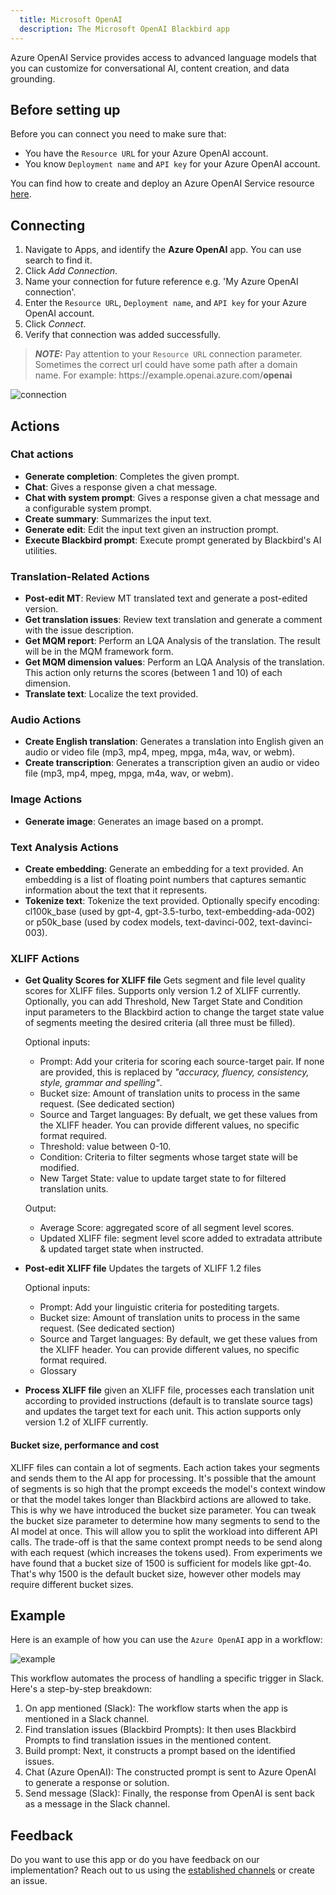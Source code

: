 ```yaml
---
  title: Microsoft OpenAI
  description: The Microsoft OpenAI Blackbird app
---
```


<LinkCard title="View on Github" target="_blank" href="https://github.com/bb-io/MicrosoftOpenAI" icon="github" />

Azure OpenAI Service provides access to advanced language models that you can customize for conversational AI, content creation, and data grounding.

## Before setting up

Before you can connect you need to make sure that:

- You have the `Resource URL` for your Azure OpenAI account.
- You know `Deployment name` and `API key` for your Azure OpenAI account.

You can find how to create and deploy an Azure OpenAI Service resource [here](https://learn.microsoft.com/en-us/azure/ai-services/openai/how-to/create-resource?pivots=web-portal).

## Connecting

1. Navigate to Apps, and identify the **Azure OpenAI** app. You can use search to find it.
2. Click _Add Connection_.
3. Name your connection for future reference e.g. 'My Azure OpenAI connection'.
4. Enter the `Resource URL`, `Deployment name`, and `API key` for your Azure OpenAI account.
5. Click _Connect_.
6. Verify that connection was added successfully.

> **_NOTE:_** Pay attention to your `Resource URL` connection parameter. Sometimes the correct url could have some path after a domain name. For example: h<span>ttps://example.openai.azure.com/**openai**

![connection](https://raw.githubusercontent.com/bb-io/MicrosoftOpenAI/main/image/README/connection.png)

## Actions

### Chat actions

- **Generate completion**: Completes the given prompt.
- **Chat**: Gives a response given a chat message.
- **Chat with system prompt**: Gives a response given a chat message and a configurable system prompt.
- **Create summary**: Summarizes the input text.
- **Generate edit**: Edit the input text given an instruction prompt.
- **Execute Blackbird prompt**: Execute prompt generated by Blackbird's AI utilities.

### Translation-Related Actions

- **Post-edit MT**: Review MT translated text and generate a post-edited version.
- **Get translation issues**: Review text translation and generate a comment with the issue description.
- **Get MQM report**: Perform an LQA Analysis of the translation. The result will be in the MQM framework form.
- **Get MQM dimension values**: Perform an LQA Analysis of the translation. This action only returns the scores (between 1 and 10) of each dimension.
- **Translate text**: Localize the text provided.

### Audio Actions

- **Create English translation**: Generates a translation into English given an audio or video file (mp3, mp4, mpeg, mpga, m4a, wav, or webm).
- **Create transcription**: Generates a transcription given an audio or video file (mp3, mp4, mpeg, mpga, m4a, wav, or webm).

### Image Actions

- **Generate image**: Generates an image based on a prompt.

### Text Analysis Actions

- **Create embedding**: Generate an embedding for a text provided. An embedding is a list of floating point numbers that captures semantic information about the text that it represents.
- **Tokenize text**: Tokenize the text provided. Optionally specify encoding: cl100k_base (used by gpt-4, gpt-3.5-turbo, text-embedding-ada-002) or p50k_base (used by codex models, text-davinci-002, text-davinci-003).

### XLIFF Actions
- **Get Quality Scores for XLIFF file** Gets segment and file level quality scores for XLIFF files. Supports only version 1.2 of XLIFF currently. Optionally, you can add Threshold, New Target State and Condition input parameters to the Blackbird action to change the target state value of segments meeting the desired criteria (all three must be filled).

    Optional inputs:
	- Prompt: Add your criteria for scoring each source-target pair. If none are provided, this is replaced by _"accuracy, fluency, consistency, style, grammar and spelling"_.
	- Bucket size: Amount of translation units to process in the same request. (See dedicated section)
	- Source and Target languages: By defualt, we get these values from the XLIFF header. You can provide different values, no specific format required. 
	- Threshold: value between 0-10.
	- Condition: Criteria to filter segments whose target state will be modified.
	- New Target State: value to update target state to for filtered translation units.

    Output:
	- Average Score: aggregated score of all segment level scores.
	- Updated XLIFF file: segment level score added to extradata attribute & updated target state when instructed.

- **Post-edit XLIFF file** Updates the targets of XLIFF 1.2 files

	Optional inputs:
	- Prompt: Add your linguistic criteria for postediting targets.
	- Bucket size: Amount of translation units to process in the same request. (See dedicated section)
	- Source and Target languages: By default, we get these values from the XLIFF header. You can provide different values, no specific format required.
	- Glossary

- **Process XLIFF file** given an XLIFF file, processes each translation unit according to provided instructions (default is to translate source tags) and updates the target text for each unit. This action supports only version 1.2 of XLIFF currently.

#### Bucket size, performance and cost

XLIFF files can contain a lot of segments. Each action takes your segments and sends them to the AI app for processing. It's possible that the amount of segments is so high that the prompt exceeds the model's context window or that the model takes longer than Blackbird actions are allowed to take. This is why we have introduced the bucket size parameter. You can tweak the bucket size parameter to determine how many segments to send to the AI model at once. This will allow you to split the workload into different API calls. The trade-off is that the same context prompt needs to be send along with each request (which increases the tokens used). From experiments we have found that a bucket size of 1500 is sufficient for models like gpt-4o. That's why 1500 is the default bucket size, however other models may require different bucket sizes.

## Example

Here is an example of how you can use the `Azure OpenAI` app in a workflow:

![example](https://raw.githubusercontent.com/bb-io/MicrosoftOpenAI/main/image/README/example.png)

This workflow automates the process of handling a specific trigger in Slack. Here's a step-by-step breakdown:

1. On app mentioned (Slack): The workflow starts when the app is mentioned in a Slack channel.
2. Find translation issues (Blackbird Prompts): It then uses Blackbird Prompts to find translation issues in the mentioned content.
3. Build prompt: Next, it constructs a prompt based on the identified issues.
4. Chat (Azure OpenAI): The constructed prompt is sent to Azure OpenAI to generate a response or solution.
5. Send message (Slack): Finally, the response from OpenAI is sent back as a message in the Slack channel.

## Feedback

Do you want to use this app or do you have feedback on our implementation? Reach out to us using the [established channels](https://www.blackbird.io/) or create an issue.

